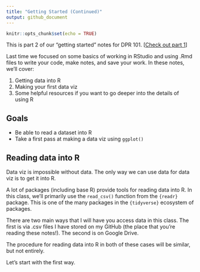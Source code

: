 ```yaml
---
title: "Getting Started (Continued)"
output: github_document
---
```


```r
knitr::opts_chunk$set(echo = TRUE)
```

This is part 2 of our "getting started" notes for DPR 101. [[Check out part 1](https://github.com/milesdwilliams15/Teaching/blob/main/DPR%20101/Notes/01_getting_started.md)]

Last time we focused on some basics of working in RStudio and using .Rmd files to write your code, make notes, and save your work. In these notes, we'll cover:

1. Getting data into R
2. Making your first data viz
3. Some helpful resources if you want to go deeper into the details of using R


## Goals

- Be able to read a dataset into R
- Take a first pass at making a data viz using `ggplot()`


## Reading data into R

Data viz is impossible without data. The only way we can use data for data viz is to get it into R. 

A lot of packages (including base R) provide tools for reading data into R. In this class, we'll primarily use the `read_csv()` function from the `{readr}` package. This is one of the many packages in the `{tidyverse}` ecosystem of packages.

There are two main ways that I will have you access data in this class. The first is via .csv files I have stored on my GitHub (the place that you're reading these notes!). The second is on Google Drive. 

The procedure for reading data into R in both of these cases will be similar, but not entirely.

Let's start with the first way. 